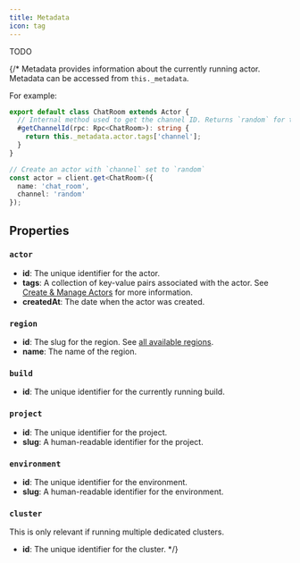 ```yaml
---
title: Metadata
icon: tag
---
```


TODO

{/* Metadata provides information about the currently running actor. Metadata can be accessed from `this._metadata`.

For example:

<CodeGroup>

```typescript chat_room.ts
export default class ChatRoom extends Actor {
  // Internal method used to get the channel ID. Returns `random` for this example.
  #getChannelId(rpc: Rpc<ChatRoom>): string {
    return this._metadata.actor.tags['channel'];
  }
}
```

```typescript client.ts
// Create an actor with `channel` set to `random`
const actor = client.get<ChatRoom>({
  name: 'chat_room',
  channel: 'random'
});
```

</CodeGroup>

## Properties

### `actor`

- **id**: The unique identifier for the actor.
- **tags**: A collection of key-value pairs associated with the actor. See [Create & Manage Actors](/concepts/manage) for more information.
- **createdAt**: The date when the actor was created.

### `region`

- **id**: The slug for the region. See [all available regions](/docs/regions).
- **name**: The name of the region.

### `build`

- **id**: The unique identifier for the currently running build.

### `project`

- **id**: The unique identifier for the project.
- **slug**: A human-readable identifier for the project.

### `environment`

- **id**: The unique identifier for the environment.
- **slug**: A human-readable identifier for the environment.

### `cluster`

This is only relevant if running multiple dedicated clusters.

- **id**: The unique identifier for the cluster. */}
